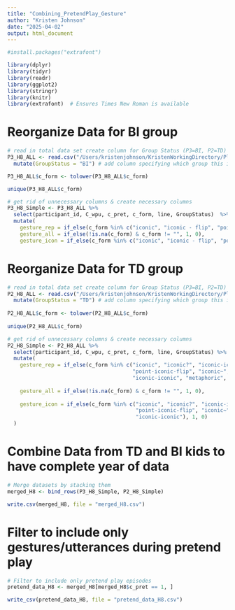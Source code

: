 ```yaml
---
title: "Combining_PretendPlay_Gesture"
author: "Kristen Johnson"
date: "2025-04-02"
output: html_document
---
```



```r
#install.packages("extrafont")

library(dplyr)
library(tidyr)
library(readr)
library(ggplot2)
library(stringr)
library(knitr)
library(extrafont)  # Ensures Times New Roman is available
```

# Reorganize Data for BI group
```r
# read in total data set create column for Group Status (P3=BI, P2=TD)
P3_H8_ALL <- read.csv("/Users/kristenjohnson/KristenWorkingDirectory/Play_Narrative/PN_Datasets/Pretend_Play/CSVs_of_Combined_Data_PP/P3_H8_ALL.csv") %>%
  mutate(GroupStatus = "BI") # add column specifying which group this is

P3_H8_ALL$c_form <- tolower(P3_H8_ALL$c_form)

unique(P3_H8_ALL$c_form)

# get rid of unnecessary columns & create necessary columns
P3_H8_Simple <- P3_H8_ALL %>% 
  select(participant_id, C_wpu, c_pret, c_form, line, GroupStatus)  %>% # Remove all but specific columns
  mutate(
    gesture_rep = if_else(c_form %in% c("iconic", "iconic - flip", "point - iconic", "metaphoric", "demo"), 1, 0),
    gesture_all = if_else(!is.na(c_form) & c_form != "", 1, 0),
    gesture_icon = if_else(c_form %in% c("iconic", "iconic - flip", "point - iconic"), 1, 0))
```

# Reorganize Data for TD group
```r
# read in total data set create column for Group Status (P3=BI, P2=TD)
P2_H8_ALL <- read.csv("/Users/kristenjohnson/KristenWorkingDirectory/Play_Narrative/PN_Datasets/Pretend_Play/CSVs_of_Combined_Data_PP/P2_H8_ALL.csv") %>%
  mutate(GroupStatus = "TD") # add column specifying which group this is
  
P2_H8_ALL$c_form <- tolower(P2_H8_ALL$c_form)
  
unique(P2_H8_ALL$c_form)

# get rid of unnecessary columns & create necessary columns
P2_H8_Simple <- P2_H8_ALL %>% 
  select(participant_id, C_wpu, c_pret, c_form, line, GroupStatus) %>%  # Remove all but specific columns
  mutate(
    gesture_rep = if_else(c_form %in% c("iconic", "iconic?", "iconic-iconic-iconic-iconic", "nod+iconic",  
                                        "point-iconic-flip", "iconic~", "nod+palm+palm-iconic", "iconic - iconic", 
                                        "iconic-iconic", "metaphoric", "demo", "demo~"), 1, 0),
    
    gesture_all = if_else(!is.na(c_form) & c_form != "", 1, 0),
    
    gesture_icon = if_else(c_form %in% c("iconic", "iconic?", "iconic-iconic-iconic-iconic", "nod+iconic",  
                                         "point-iconic-flip", "iconic~", "nod+palm+palm-iconic", "iconic - iconic", 
                                         "iconic-iconic"), 1, 0)
  )

```

# Combine Data from TD and BI kids to have complete year of data
```r
# Merge datasets by stacking them
merged_H8 <- bind_rows(P3_H8_Simple, P2_H8_Simple)

write.csv(merged_H8, file = "merged_H8.csv")
```

# Filter to include only gestures/utterances during pretend play
```r
# Filter to include only pretend play episodes
pretend_data_H8 <- merged_H8[merged_H8$c_pret == 1, ] 

write_csv(pretend_data_H8, file = "pretend_data_H8.csv")

```

